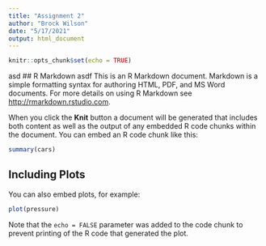 ```yaml
---
title: "Assignment 2"
author: "Brock Wilson"
date: "5/17/2021"
output: html_document
---
```


```r
knitr::opts_chunk$set(echo = TRUE)
```
asd
## R Markdown
asdf
This is an R Markdown document. Markdown is a simple formatting syntax for authoring HTML, PDF, and MS Word documents. For more details on using R Markdown see <http://rmarkdown.rstudio.com>.

When you click the **Knit** button a document will be generated that includes both content as well as the output of any embedded R code chunks within the document. You can embed an R code chunk like this:

```r
summary(cars)
```

## Including Plots

You can also embed plots, for example:

```r
plot(pressure)
```

Note that the `echo = FALSE` parameter was added to the code chunk to prevent printing of the R code that generated the plot.
